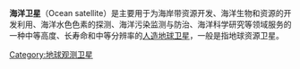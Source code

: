 {{unreferenced|time=2016-02-20T07:54:13+00:00}}

'''海洋卫星'''（Ocean satellite）是主要用于为海岸带资源开发、海洋生物和资源的开发利用、海洋水色色素的探测、海洋污染监测与防治、海洋科学研究等领域服务的一种中等高度、长寿命和中等分辨率的[[人造地球卫星|人造地球卫星]]，一般是指地球资源卫星。

{{stub}}

[[Category:地球观测卫星|Category:地球观测卫星]]